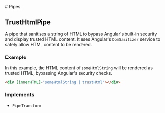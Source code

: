 
[//]: # (Do not edit directly)
[//]: # (Generated by the Cocokits TypeDoc custom theme on Sat Oct 05 2024 09:27:37 GMT+0200)



<Meta title='Utils/Pipes'/>
<MdxDocPage groupTitle='Utils' toc={tocItems} utilsPage={true} hideCckThemeSwitcher={true}>
# Pipes

## TrustHtmlPipe

A pipe that sanitizes a string of HTML to bypass Angular's built-in security and display trusted HTML content.
It uses Angular's `DomSanitizer` service to safely allow HTML content to be rendered.

### Example

In this example, the HTML content of `someHtmlString` will be rendered as trusted HTML, bypassing Angular's security checks.
```html
<div [innerHTML]="someHtmlString | trustHtml"></div>
```

### Implements

- `PipeTransform`

</MdxDocPage>
